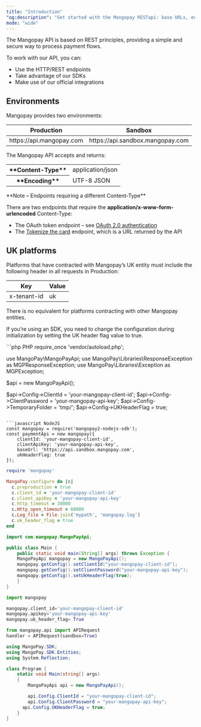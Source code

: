 ```yaml
---
title: "Introduction"
"og:description": "Get started with the Mangopay RESTapi: base URLs, environments, content type, and encoding."
mode: "wide"
---
```


The Mangopay API is based on REST principles, providing a simple and secure way to process payment flows.

To work with our API, you can:

- Use the HTTP/REST endpoints
- Take advantage of our SDKs
- Make use of our official integrations

## Environments

Mangopay provides two environments:

<table>
<thead>
<tr>
<th class="header">Production</th>
<th class="header">Sandbox</th>
</tr>
</thead>
<tbody>
<tr>
<td class="table-content">https<span>://</span>api.mangopay.com</td>
<td class="table-content">https<span>://</span>api.sandbox.mangopay.com</td>
</tr>
</tbody>
</table>

The Mangopay API accepts and returns:

<table class="header-column">
  <tbody>
    <tr>
      <th class="header">**Content-Type**</th>
      <td class="table-content">application/json</td>
    </tr>
    <tr>
      <th class="header">**Encoding**</th>
      <td class="table-content">UTF-8 JSON</td>
    </tr>
  </tbody>
</table>

<Note>
**Note – Endpoints requiring a different Content-Type**

There are two endpoints that require the **application/x-www-form-urlencoded** Content-Type: 
- The OAuth token endpoint – see <a href="/api-reference/overview/authentication#oauth-2-0-authentication">OAuth 2.0 authentication</a>
- The <a href="/api-reference/card-registrations/tokenize-card">Tokenize the card</a> endpoint, which is a URL returned by the API
</Note>

## UK platforms

Platforms that have contracted with Mangopay’s UK entity must include the following header in all requests in Production:

<table>
  <tr>
    <th class="header">Key</th>
    <th class="header">Value</th>
  </tr>
  <tbody>
    <tr>
      <td class="table-content">x-tenant-id</td>
      <td class="table-content">uk</td>
    </tr>
  </tbody>
</table>

There is no equivalent for platforms contracting with other Mangopay entities.

If you’re using an SDK, you need to change the configuration during initialization by setting the UK header flag value to true.

<CodeGroup>
```php PHP 
<?php

require_once 'vendor/autoload.php';

use MangoPay\MangoPayApi;
use MangoPay\Libraries\ResponseException as MGPResponseException;
use MangoPay\Libraries\Exception as MGPException;

$api = new MangoPayApi();

$api->Config->ClientId = 'your-mangopay-client-id';
$api->Config->ClientPassword = 'your-mangopay-api-key';
$api->Config->TemporaryFolder = 'tmp/';
$api->Config->UKHeaderFlag = true;

````

```javascript NodeJS
const mangopay = require('mangopay2-nodejs-sdk');
const paymentApi = new mangopay({
	clientId: 'your-mangopay-client-id',
	clientApiKey: 'your-mangopay-api-key',
	baseUrl: 'https://api.sandbox.mangopay.com',
	ukHeaderFlag: true
});
````

```ruby Ruby
require 'mangopay'

MangoPay.configure do |c|
  c.preproduction = true
  c.client_id = 'your-mangopay-client-id'
  c.client_apiKey = 'your-mangopay-api-key'
  c.http_timeout = 30000
  c.Http_open_timeout = 60000
  c.Log_file = File.join('mypath', 'mangopay.log')
  c.uk_header_flag = true
end
```

```java Java
import com.mangopay.MangoPayApi;

public class Main {
    public static void main(String[] args) throws Exception {
    MangoPayApi mangopay = new MangoPayApi();
    mangopay.getConfig().setClientId("your-mangopay-client-id");
    mangopay.getConfig().setClientPassword("your-mangopay-api-key");
    mangoapy.getConfig().setUkHeaderFlag(true);
    }
}
```

```python Python
import mangopay

mangopay.client_id='your-mangopay-client-id'
mangopay.apikey='your-mangopay-api-key'
mangopay.uk_header_flag= True

from mangopay.api import APIRequest
handler = APIRequest(sandbox=True)
```

```csharp .Net
using MangoPay.SDK;
using MangoPay.SDK.Entities;
using System.Reflection;

class Program {
    static void Main(string[] args)
    {
        MangoPayApi api = new MangoPayApi();

        api.Config.ClientId = "your-mangopay-client-id";
        api.Config.ClientPassword = "your-mangopay-api-key";
	  api.Config.UKHeaderFlag = true;
    }
}
```

</CodeGroup>
